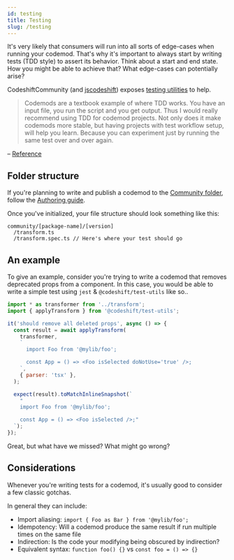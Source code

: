 ```yaml
---
id: testing
title: Testing
slug: /testing
---
```


It's very likely that consumers will run into all sorts of edge-cases when running your codemod. That's why it's important to always start by writing tests (TDD style) to assert its behavior.
Think about a start and end state. How you might be able to achieve that? What edge-cases can potentially arise?

CodeshiftCommunity (and [jscodeshift](https://github.com/facebook/jscodeshift#unit-testing)) exposes [testing utilities](/docs/test-utils) to help.

> Codemods are a textbook example of where TDD works. You have an input file, you run the script and you get output. Thus I would really recommend using TDD for codemod projects.
> Not only does it make codemods more stable, but having projects with test workflow setup, will help you learn.
> Because you can experiment just by running the same test over and over again.

– [Reference](https://katilius.dev/writing-js-codemods/#setting-up-codemod-project-for-tdd-workflow)

## Folder structure

If you're planning to write and publish a codemod to the [Community folder](https://github.com/CodeshiftCommunity/CodeshiftCommunity/tree/main/community), follow the [Authoring guide](/docs/authoring#initializing).

Once you've initialized, your file structure should look something like this:

```
community/[package-name]/[version]
  /transform.ts
  /transform.spec.ts // Here's where your test should go
```

## An example

To give an example, consider you're trying to write a codemod that removes deprecated props from a component.
In this case, you would be able to write a simple test using `jest` & `@codeshift/test-utils` like so..

```jsx
import * as transformer from '../transform';
import { applyTransform } from '@codeshift/test-utils';

it('should remove all deleted props', async () => {
  const result = await applyTransform(
    transformer,
    `
      import Foo from '@mylib/foo';

      const App = () => <Foo isSelected doNotUse='true' />;
    `,
    { parser: 'tsx' },
  );

  expect(result).toMatchInlineSnapshot(`
    "
    import Foo from '@mylib/foo';

    const App = () => <Foo isSelected />;"
  `);
});
```

Great, but what have we missed? What might go wrong?

## Considerations

Whenever you're writing tests for a codemod, it's usually good to consider a few classic gotchas.

In general they can include:

- Import aliasing: `import { Foo as Bar } from '@mylib/foo';`
- Idempotency: Will a codemod produce the same result if run multiple times on the same file
- Indirection: Is the code your modifying being obscured by indirection?
- Equivalent syntax: `function foo() {}` vs `const foo = () => {}`
